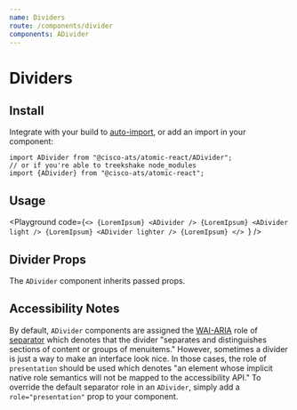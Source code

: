```yaml
---
name: Dividers
route: /components/divider
components: ADivider
---
```



# Dividers

## Install

Integrate with your build to [auto-import](?path=/docs/getting-started--page#integrating), or add an import in your component:

```
import ADivider from "@cisco-ats/atomic-react/ADivider";
// or if you're able to treekshake node_modules
import {ADivider} from "@cisco-ats/atomic-react";
```

## Usage

<Playground
  code={`<>
  {LoremIpsum}
  <ADivider />
  {LoremIpsum}
  <ADivider light />
  {LoremIpsum}
  <ADivider lighter />
  {LoremIpsum}
</>
`}
/>

## Divider Props

The `ADivider` component inherits passed props.

<Props of="ADivider" />

## Accessibility Notes

By default, `ADivider` components are assigned the [WAI-ARIA](https://www.w3.org/WAI/standards-guidelines/aria/) role of [separator](https://www.w3.org/TR/wai-aria/#separator) which denotes that the divider "separates and distinguishes sections of content or groups of menuitems." However, sometimes a divider is just a way to make an interface look nice. In those cases, the role of `presentation` should be used which denotes "an element whose implicit native role semantics will not be mapped to the accessibility API." To override the default separator role in an `ADivider`, simply add a `role="presentation"` prop to your component.

